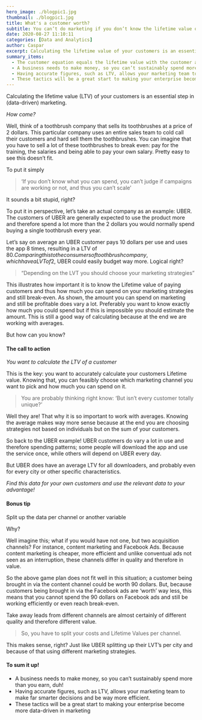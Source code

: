 ```yaml
---
hero_image: ./blogpic1.jpg
thumbnail: ./blogpic1.jpg
title: What's a customer worth?
subtitle: You can’t do marketing if you don’t know the lifetime value of your customers
date: 2020-08-27 11:10:11
categories: [Data and Analytics]
author: Caspar
excerpt: Calculating the lifetime value of your customers is an essential step in (data-driven) marketing. Without that, you can't evaluate your kpi's and marketing campaigns.
summary_items:
  - The customer equation equals the lifetime value with the customer acquisition cost
  - A business needs to make money, so you can’t sustainably spend more than you earn.
  - Having accurate figures, such as LTV, allows your marketing team to make far smarter decisions and be way more efficient.
  - These tactics will be a great start to making your enterprise become more data-driven in marketing
---
```


Calculating the lifetime value (LTV) of your customers is an essential step in (data-driven) marketing.

_How come?_

Well, think of a toothbrush company that sells its toothbrushes at a price of 2 dollars. This particular company uses an entire sales team to cold call their customers and hard sell them the toothbrushes. You can imagine that you have to sell a lot of these toothbrushes to break even: pay for the training, the salaries and being able to pay your own salary. Pretty easy to see this doesn’t fit.

To put it simply

<BlockQuote name="">
  ‘If you don’t know what you can spend, you can’t judge if campaigns are
  working or not, and thus you can’t scale’
</BlockQuote>

It sounds a bit stupid, right?

To put it in perspective, let’s take an actual company as an example: UBER. The customers of UBER are generally expected to use the product more and therefore spend a lot more than the 2 dollars you would normally spend buying a single toothbrush every year.

Let’s say on average an UBER customer pays 10 dollars per use and uses the app 8 times, resulting in a LTV of 80$. Comparing this to the consumers of  toothbrush company, which have a LVT of 2$, UBER could easily budget way more. Logical right?

<BlockQuote name="">
  “Depending on the LVT you should choose your marketing strategies”
</BlockQuote>
This illustrates how important it is to know the Lifetime value of paying customers
and thus how much you can spend on your marketing strategies and still break-even.
As shown, the amount you can spend on marketing and still be profitable does vary
a lot. Preferably you want to know exactly how much you could spend but if this is
impossible you should estimate the amount. This is still a good way of calculating
because at the end we are working with averages.

But how can you know?

#### **The call to action**

_You want to calculate the LTV of a customer_

This is the key: you want to accurately calculate your customers Lifetime value. Knowing that, you can feasibly choose which marketing channel you want to pick and how much you can spend on it.

<BlockQuote name="">
  You are probably thinking right know: ‘But isn’t every customer totally
  unique?’
</BlockQuote>

Well they are! That why it is so important to work with averages. Knowing the average makes way more sense because at the end you are choosing strategies not based on individuals but on the sum of your customers.

So back to the UBER example! UBER customers do vary a lot in use and therefore spending patterns; some people will download the app and use the service once, while others will depend on UBER every day.

But UBER does have an average LTV for all downloaders, and probably even for every city or other specific characteristics.

_Find this data for your own customers and use the relevant data to your advantage!_

#### **Bonus tip**

Split up the data per channel or another variable

Why?

Well imagine this; what if you would have not one, but two acquisition channels? For instance, content marketing and Facebook Ads. Because content marketing is cheaper, more efficient and unlike conventual ads not seen as an interruption, these channels differ in quality and therefore in value.

So the above game plan does not fit well in this situation; a customer being brought in via the content channel could be worth 90 dollars. But, because customers being brought in via the Facebook ads are ‘worth’ way less, this means that you cannot spend the 90 dollars on Facebook ads and still be working efficiently or even reach break-even.

Take away leads from different channels are almost certainly of different quality and therefore different value.

<BlockQuote name="">
  So, you have to split your costs and Lifetime Values per channel.
</BlockQuote>

This makes sense, right? Just like UBER splitting up their LVT’s per city and because of that using different marketing strategies.

#### **To sum it up!**

- A business needs to make money, so you can’t sustainably spend more than you earn, duh!
- Having accurate figures, such as LTV, allows your marketing team to make far smarter decisions and be way more efficient.
- These tactics will be a great start to making your enterprise become more data-driven in marketing

